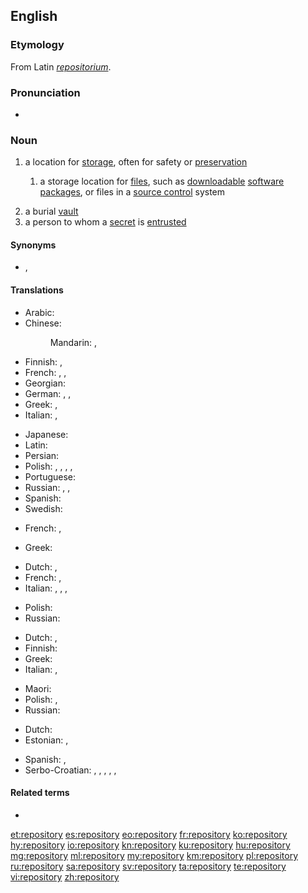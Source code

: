 ==English==
{{wikipedia}}

===Etymology===
From Latin ''[[repositorium]]''.

===Pronunciation===
* {{audio|en-us-repository.ogg|Audio (US)|lang=en}}

===Noun===
{{en-noun|repositories}}

# a location for [[storage]], often for safety or [[preservation]]
## {{lb|en|computing}} a storage location for [[file]]s, such as [[downloadable]] [[software]] [[package]]s, or files in a [[source control]] system
# a burial [[vault]]
# a person to whom a [[secret]] is [[entrusted]]

====Synonyms====
* {{sense|location for storage}} {{l|en|depository}}, {{l|en|archive}}

====Translations====
{{trans-top|a location for storage, often for safety or preservation}}
* Arabic: {{t|ar|مَخْزَن|m}}
* Chinese:
*: Mandarin: {{t+|cmn|倉庫|sc=Hani}}, {{t+|cmn|仓库|tr=cāngkù|sc=Hani}}
* Finnish: {{t+|fi|säilytyspaikka}}, {{t+|fi|säilö}}
* French: {{t|fr|chambre-forte|f}}, {{t+|fr|coffre-fort|m}}, {{t|fr|repositoire|m}}
* Georgian: {{t|ka|საცავი|sc=Cyrl}}
* German: {{t+|de|Ablage|f}}, {{t+|de|Depot|n}}, {{t+|de|Archiv|n}}
* Greek: {{t+|el|αποθήκη|f}}, {{qualifier|software source}} {{t|el|αποθετήριο|n}}
* Italian: {{t|it|ripostiglio}}, {{t+|it|ricettacolo}}
{{trans-mid}}
* Japanese: {{t+|ja|倉庫|tr=そうこ, sōko|sc=Jpan}}
* Latin: {{t|la|receptāculum|n}}
* Persian: {{t+|fa|مخزن|tr=maxzan|sc=fa-Arab}}
* Polish: {{t|pl|składnica|f}}, {{t+|pl|magazyn|m}}, {{t+|pl|skład|m}}, {{t|pl|przechowalnia|f}}, {{t+|pl|repozytorium|n}}
* Portuguese: {{t+|pt|repositório|m}}
* Russian: {{t+|ru|храни́лище|n}}, {{t+|ru|склад|m}}, {{t+|ru|вмести́лище|n}}
* Spanish: {{t+|es|repositorio|m}}
* Swedish: {{t+|sv|lager}}
{{trans-bottom}}

{{trans-top|storage location for computer files}}
* French: {{t+|fr|dépôt|m}}, {{t+|fr|référentiel|m}}
{{trans-mid}}
* Greek: {{t|el|αποθετήριο|n}}
{{trans-bottom}}

{{trans-top|a burial vault}}
* Dutch: {{t+|nl|begraafplaats|f}}, {{t+|nl|graf|n}}
* French: {{t+|fr|tombeau|m}}, {{t+|fr|mausolée|m}}
* Italian: {{t+|it|sepolcro}}, {{t+|it|tomba}}, {{t+|it|mausoleo}}, {{t+|it|cripta}}
{{trans-mid}}
* Polish: {{t+|pl|grobowiec|m}}
* Russian: {{t+|ru|склеп|m}}
{{trans-bottom}}

{{trans-top|a person to whom a secret is entrusted}}
* Dutch: {{t|nl|vertrouweling|m}}, {{t|nl|vertrouwenspersoon|m}}
* Finnish: {{t|fi|luottohenkilö}}
* Greek: {{t+|el|μυστικοσύμβουλος|m}}
* Italian: {{t+|it|depositario}}, {{t|it|confidente}}
{{trans-mid}}
* Maori: {{t|mi|pukenga}}
* Polish: {{t+|pl|powiernik|m}}, {{t|pl|powierniczka|f}}
* Russian: {{t|ru|[[доверенный|дове́ренное]] [[лицо́]]|n}}
{{trans-bottom}}

{{checktrans-top}}
* Dutch: {{t-check|nl|opslagruimte}}
* Estonian: {{t-check|et|hoidla}}, {{t-check|et|varamu}}
{{trans-mid}}
* Spanish: {{t-check|es|repositorio}}, {{t-check|es|depositorio}}
* Serbo-Croatian: {{t-check|sh|stovariste}}, {{t-check|sh|spremiste}}, {{t-check|sh|skloniste}}, {{t-check|sh|nosilac}}, {{t-check|sh|skladiste}}, {{t-check|sh|repozitorijum}}
{{trans-bottom}}

====Related terms====
* {{l|en|reposit}}

[[et:repository]]
[[es:repository]]
[[eo:repository]]
[[fr:repository]]
[[ko:repository]]
[[hy:repository]]
[[io:repository]]
[[kn:repository]]
[[ku:repository]]
[[hu:repository]]
[[mg:repository]]
[[ml:repository]]
[[my:repository]]
[[km:repository]]
[[pl:repository]]
[[ru:repository]]
[[sa:repository]]
[[sv:repository]]
[[ta:repository]]
[[te:repository]]
[[vi:repository]]
[[zh:repository]]